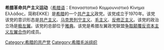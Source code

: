 '''希腊革命共产主义运动'''（[[希腊语|希腊语]]：Επαναστατικό Κομμουνιστικό Κίνημα Ελλάδας，简称EKKE）是[[希腊|希腊]]的一个[[共产主义|共产主义]]政党。该党成立于1970年。该党该党的意识形态是[[共产主义|共产主义]]、[[马克思列宁主义|马克思列宁主义]]、[[毛主义|毛主义]]、[[反修正主义|反修正主义]]。该党的政治立场是[[极左翼|极左翼]]。该党的总部位于[[雅典|雅典]]。该党是希腊左翼政党联盟[[争取颠覆反资本主义左翼合作|争取颠覆反资本主义左翼合作]]的成员。

{{希腊政党}}
{{欧洲的共产党}}

[[Category:希腊的共产党|Category:希腊的共产党]]
[[Category:希腊毛派组织|Category:希腊毛派组织]]